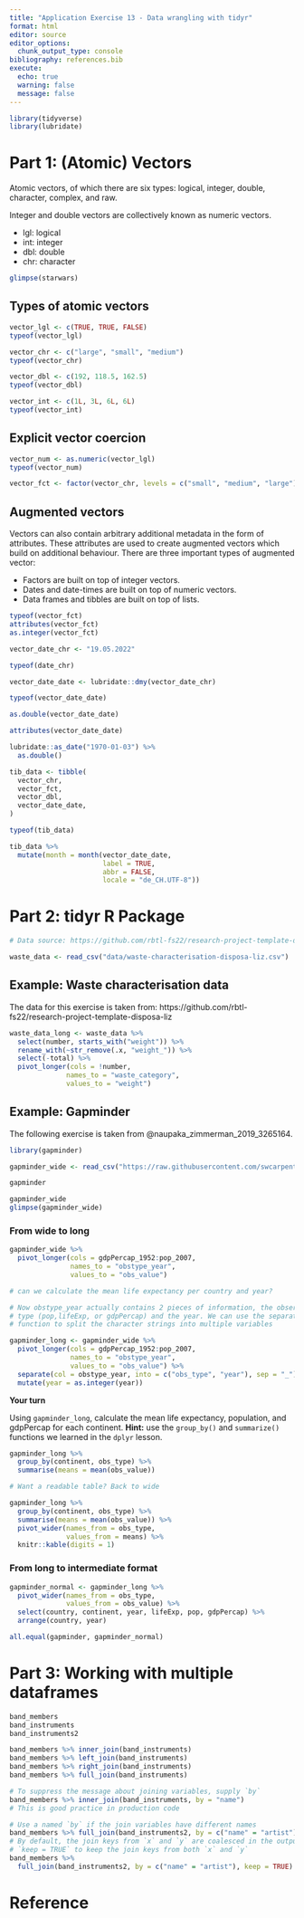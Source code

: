 ```yaml
---
title: "Application Exercise 13 - Data wrangling with tidyr"
format: html
editor: source
editor_options: 
  chunk_output_type: console
bibliography: references.bib
execute:
  echo: true
  warning: false
  message: false
---
```


```r
library(tidyverse)
library(lubridate)
```


# Part 1: (Atomic) Vectors

Atomic vectors, of which there are six types: logical, integer, double, character, complex, and raw. 

Integer and double vectors are collectively known as numeric vectors.

- lgl: logical
- int: integer
- dbl: double
- chr: character

```r

glimpse(starwars)

```

## Types of atomic vectors

```r

vector_lgl <- c(TRUE, TRUE, FALSE)
typeof(vector_lgl)

vector_chr <- c("large", "small", "medium")
typeof(vector_chr)

vector_dbl <- c(192, 118.5, 162.5)
typeof(vector_dbl)

vector_int <- c(1L, 3L, 6L, 6L)
typeof(vector_int)

```

## Explicit vector coercion

```r

vector_num <- as.numeric(vector_lgl)
typeof(vector_num) 

vector_fct <- factor(vector_chr, levels = c("small", "medium", "large"))

```

## Augmented vectors 

Vectors can also contain arbitrary additional metadata in the form of attributes. These attributes are used to create augmented vectors which build on additional behaviour. There are three important types of augmented vector:

- Factors are built on top of integer vectors.
- Dates and date-times are built on top of numeric vectors.
- Data frames and tibbles are built on top of lists.

```r

typeof(vector_fct)
attributes(vector_fct)
as.integer(vector_fct)

vector_date_chr <- "19.05.2022"

typeof(date_chr)

vector_date_date <- lubridate::dmy(vector_date_chr)

typeof(vector_date_date)

as.double(vector_date_date)

attributes(vector_date_date)

lubridate::as_date("1970-01-03") %>% 
  as.double()

tib_data <- tibble(
  vector_chr,
  vector_fct,
  vector_dbl,
  vector_date_date,
) 

typeof(tib_data)

tib_data %>% 
  mutate(month = month(vector_date_date, 
                       label = TRUE, 
                       abbr = FALSE, 
                       locale = "de_CH.UTF-8"))

```

# Part 2: tidyr R Package 

```r

# Data source: https://github.com/rbtl-fs22/research-project-template-disposa-liz/blob/main/data/raw_data/rbtl_fs22_waste_composition_bellevue.csv

waste_data <- read_csv("data/waste-characterisation-disposa-liz.csv")

```

## Example: Waste characterisation data

The data for this exercise is taken from: https://github.com/rbtl-fs22/research-project-template-disposa-liz

```r

waste_data_long <- waste_data %>% 
  select(number, starts_with("weight")) %>% 
  rename_with(~str_remove(.x, "weight_")) %>% 
  select(-total) %>% 
  pivot_longer(cols = !number,
              names_to = "waste_category",
              values_to = "weight")

```

## Example: Gapminder

The following exercise is taken from @naupaka_zimmerman_2019_3265164. 

```r

library(gapminder)

gapminder_wide <- read_csv("https://raw.githubusercontent.com/swcarpentry/r-novice-gapminder/main/data/gapminder_wide.csv")

```

```r
gapminder

gapminder_wide 
glimpse(gapminder_wide)

```

### From wide to long

```r

gapminder_wide %>% 
  pivot_longer(cols = gdpPercap_1952:pop_2007,
               names_to = "obstype_year",
               values_to = "obs_value") 

# can we calculate the mean life expectancy per country and year?

# Now obstype_year actually contains 2 pieces of information, the observation 
# type (pop,lifeExp, or gdpPercap) and the year. We can use the separate() 
# function to split the character strings into multiple variables

gapminder_long <- gapminder_wide %>% 
  pivot_longer(cols = gdpPercap_1952:pop_2007,
               names_to = "obstype_year",
               values_to = "obs_value") %>% 
  separate(col = obstype_year, into = c("obs_type", "year"), sep = "_") %>% 
  mutate(year = as.integer(year))

```

**Your turn**

Using `gapminder_long`, calculate the mean life expectancy, population, and gdpPercap for each continent. **Hint:** use the `group_by()` and `summarize()` functions we learned in the `dplyr` lesson.

```r

gapminder_long %>% 
  group_by(continent, obs_type) %>% 
  summarise(means = mean(obs_value)) 

# Want a readable table? Back to wide

gapminder_long %>% 
  group_by(continent, obs_type) %>% 
  summarise(means = mean(obs_value)) %>% 
  pivot_wider(names_from = obs_type,
              values_from = means) %>% 
  knitr::kable(digits = 1)


```

### From long to intermediate format

```r

gapminder_normal <- gapminder_long %>% 
  pivot_wider(names_from = obs_type,
              values_from = obs_value) %>% 
  select(country, continent, year, lifeExp, pop, gdpPercap) %>% 
  arrange(country, year)

all.equal(gapminder, gapminder_normal)

```

# Part 3: Working with multiple dataframes

```r

band_members 
band_instruments
band_instruments2

band_members %>% inner_join(band_instruments)
band_members %>% left_join(band_instruments)
band_members %>% right_join(band_instruments)
band_members %>% full_join(band_instruments)

# To suppress the message about joining variables, supply `by`
band_members %>% inner_join(band_instruments, by = "name")
# This is good practice in production code

# Use a named `by` if the join variables have different names
band_members %>% full_join(band_instruments2, by = c("name" = "artist"))
# By default, the join keys from `x` and `y` are coalesced in the output; use
# `keep = TRUE` to keep the join keys from both `x` and `y`
band_members %>%
  full_join(band_instruments2, by = c("name" = "artist"), keep = TRUE)

```

# Reference

